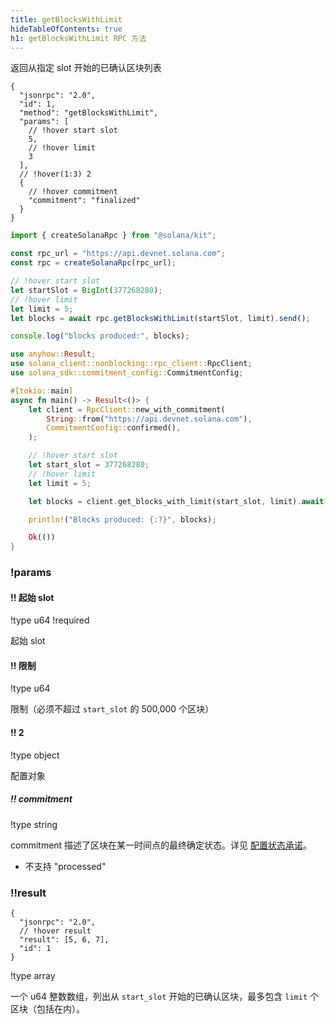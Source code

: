```yaml
---
title: getBlocksWithLimit
hideTableOfContents: true
h1: getBlocksWithLimit RPC 方法
---
```


返回从指定 slot 开始的已确认区块列表

<APIMethod>

```jsonc !!request curl
{
  "jsonrpc": "2.0",
  "id": 1,
  "method": "getBlocksWithLimit",
  "params": [
    // !hover start slot
    5,
    // !hover limit
    3
  ],
  // !hover(1:3) 2
  {
    // !hover commitment
    "commitment": "finalized"
  }
}
```

```ts !!request title="Kit"
import { createSolanaRpc } from "@solana/kit";

const rpc_url = "https://api.devnet.solana.com";
const rpc = createSolanaRpc(rpc_url);

// !hover start slot
let startSlot = BigInt(377268280);
// !hover limit
let limit = 5;
let blocks = await rpc.getBlocksWithLimit(startSlot, limit).send();

console.log("blocks produced:", blocks);
```

```rs !!request title="Rust"
use anyhow::Result;
use solana_client::nonblocking::rpc_client::RpcClient;
use solana_sdk::commitment_config::CommitmentConfig;

#[tokio::main]
async fn main() -> Result<()> {
    let client = RpcClient::new_with_commitment(
        String::from("https://api.devnet.solana.com"),
        CommitmentConfig::confirmed(),
    );

    // !hover start slot
    let start_slot = 377268280;
    // !hover limit
    let limit = 5;

    let blocks = client.get_blocks_with_limit(start_slot, limit).await?;

    println!("Blocks produced: {:?}", blocks);

    Ok(())
}
```

### !params

#### !! 起始 slot

!type u64
!required

起始 slot

#### !! 限制

!type u64

限制（必须不超过 `start_slot` 的 500,000 个区块）

#### !! 2

!type object

配置对象

##### !! commitment

!type string

commitment 描述了区块在某一时间点的最终确定状态。详见
[配置状态承诺](/docs/rpc#configuring-state-commitment)。

- 不支持 "processed"

### !!result

```jsonc !response
{
  "jsonrpc": "2.0",
  // !hover result
  "result": [5, 6, 7],
  "id": 1
}
```

!type array

一个 u64 整数数组，列出从 `start_slot` 开始的已确认区块，最多包含 `limit`
个区块（包括在内）。

</APIMethod>
